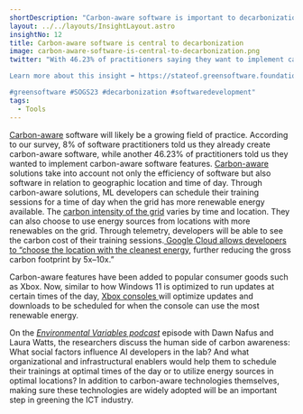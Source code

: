 ```yaml
---
shortDescription: "Carbon-aware software is important to decarbonization efforts and helps developers make informed decisions. "
layout: ../../layouts/InsightLayout.astro
insightNo: 12
title: Carbon-aware software is central to decarbonization
image: carbon-aware-software-is-central-to-decarbonization.png
twitter: "With 46.23% of practitioners saying they want to implement carbon-aware software features in their applications, it will likely be a growing field of practice.

Learn more about this insight ➡️ https://stateof.greensoftware.foundation

#greensoftware #SOGS23 #decarbonization #softwaredevelopment"
tags:
  - Tools
---
```


[Carbon-aware](https://learn.greensoftware.foundation/carbon-awareness/) software will likely be a growing field of practice. According to our survey, 8% of software practitioners told us they already create carbon-aware software, while another 46.23% of practitioners told us they wanted to implement carbon-aware software features. [Carbon-aware](https://learn.greensoftware.foundation/carbon-awareness/) solutions take into account not only the efficiency of software but also software in relation to geographic location and time of day. Through carbon-aware solutions, ML developers can schedule their training sessions for a time of day when the grid has more renewable energy available. The [carbon intensity of the grid](https://blog.allenai.org/measuring-and-mitigating-ai-carbon-intensity-8624bc805c1a) varies by time and location. They can also choose to use energy sources from locations with more renewables on the grid. Through telemetry, developers will be able to see the carbon cost of their training sessions.[ Google Cloud allows developers to “choose the location with the cleanest energy](https://ai.googleblog.com/2022/02/good-news-about-carbon-footprint-of.html), further reducing the gross carbon footprint by 5x–10x.”

Carbon-aware features have been added to popular consumer goods such as Xbox. Now, similar to how Windows 11 is optimized to run updates at certain times of the day, [Xbox consoles ](https://news.xbox.com/en-us/2023/01/11/xbox-carbon-aware-console-sustainability/)will optimize updates and downloads to be scheduled for when the console can use the most renewable energy.

On the _[Environmental Variables podcast](https://podcasts.apple.com/us/podcast/community-clouds-and-energy-islands-with-dawn-nafus/id1618265745?i=1000588769046)_ episode with Dawn Nafus and Laura Watts, the researchers discuss the human side of carbon awareness: What social factors influence AI developers in the lab? And what organizational and infrastructural enablers would help them to schedule their trainings at optimal times of the day or to utilize energy sources in optimal locations? In addition to carbon-aware technologies themselves, making sure these technologies are widely adopted will be an important step in greening the ICT industry.

